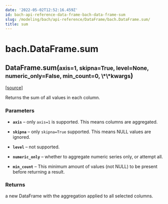 ```yaml
---
date: '2022-05-02T12:52:16.459Z'
id: bach-api-reference-data-frame-bach-data-frame-sum
slug: /modeling/bach/api-reference/DataFrame/bach.DataFrame.sum/
title: sum
---
```


# bach.DataFrame.sum

<div class="method">

<h2 class="signature-method"><span class="additional-name">DataFrame.</span><span class="name">sum(</span><small class="parameter-list"><span class="parameter" id="axis">axis=1</span>, <span class="parameter" id="skipna">skipna=True</span>, <span class="parameter" id="level">level=None</span>, <span class="parameter" id="numeric_only">numeric_only=False</span>, <span class="parameter" id="min_count">min_count=0</span>, <span class="parameter" id="**">\*\*kwargs</span></small>)</h2>


&#8203;<span class="view-source">[[source]](https://github.com/objectiv/objectiv-analytics/blob/main/bach/bach/dataframe.py)</span>

<div class="content">

Returns the sum of all values in each column.


### Parameters

* **`axis`** – only `axis=1` is supported. This means columns are aggregated.

* **`skipna`** – only `skipna=True` supported. This means NULL values are ignored.

* **`level`** – not supported.

* **`numeric_only`** – whether to aggregate numeric series only, or attempt all.

* **`min_count`** – This minimum amount of values (not NULL) to be present before returning a result.



### Returns

a new DataFrame with the aggregation applied to all selected columns.



</div>

</div>
